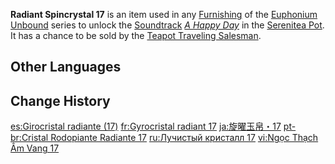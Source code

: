 {{Item Infobox
|id           = 141017
|image        = Item Radiant Spincrystal.png
|type         = Adventure Items
|group        = Radiant Spincrystals
|group2       = Mondstadt Spincrystals
|quality      = 4
|invCategory  = Precious Items
|description  = This wondrous crystal contains a certain rhythm, like something beautiful woven from delicate silk. These items can be found throughout the mainland or from merchants who collect curios. The tune held within this crystal can be revivified in your [[Serenitea Pot]] using either "[[Euphonium Unbound: Winding]]" or "[[Euphonium Unbound: Soaring]]." The tune contained within this [[Radiant Spincrystal]] is "[[A Happy Day]]."
|source1      = [[Chubby]]
|track        = A Happy Day
}}
'''Radiant Spincrystal 17''' is an item used in any [[Furnishing]] of the [[Euphonium Unbound]] series to unlock the [[Soundtrack]] ''[[A Happy Day]]'' in the [[Serenitea Pot]]. It has a chance to be sold by the [[Teapot Traveling Salesman]].

==Other Languages==
{{Other Languages
|default_hidden = 1
|en      = Radiant Spincrystal 17
|zhs     = 旋曜玉帛・其十七
|zhs_rm  = Xuán Yào Yùbó - Qí Shíqī
|zht     = 旋曜玉帛・其十七
|zht_rm  = Xuán Yào Yùbó - Qí Shíqī
|ja      = 旋曜玉帛・17
|ja_rm   = Sen'you Gyokuhaku - Juunana{{Assumed}}
|ko      = 빛나는 결정・17
|ko_rm   = Binnaneun Gyeoljeong - Sipchil
|es      = Girocristal radiante (17)
|fr      = Gyrocristal radiant 17
|ru      = Лучистый кристалл {{tt|17|семнадцать}}
|th      = Radiant Spincrystal 17
|vi      = Ngọc Thạch Âm Vang 17
|de      = Strahlender Drehkristall XVII
|id      = Radiant Spincrystal 17
|pt      = Cristal Rodopiante Radiante 17
|tr      = Parlak Burgu Kristal 17
|it      = Voltacristallo radioso 17
}}

==Change History==
{{Change History|2.4}}

[[es:Girocristal radiante (17)]]
[[fr:Gyrocristal radiant 17]]
[[ja:旋曜玉帛・17]]
[[pt-br:Cristal Rodopiante Radiante 17]]
[[ru:Лучистый кристалл 17]]
[[vi:Ngọc Thạch Âm Vang 17]]